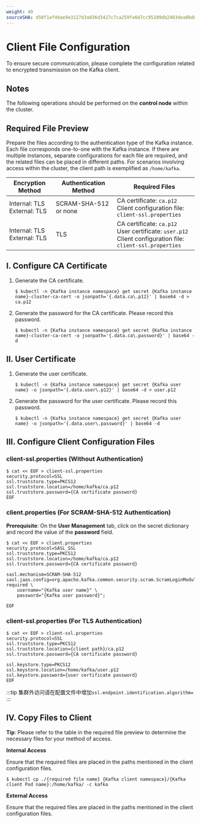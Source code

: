 ```yaml
---
weight: 40
sourceSHA: d50f1af4dae9e3127d3a036d3427c7ca259fe6d7cc95109db2403dea8bd8ba9f
---
```


# Client File Configuration

To ensure secure communication, please complete the configuration related to encrypted transmission on the Kafka client.

## Notes

The following operations should be performed on the **control node** within the cluster.

## Required File Preview

Prepare the files according to the authentication type of the Kafka instance. Each file corresponds one-to-one with the Kafka instance. If there are multiple instances, separate configurations for each file are required, and the related files can be placed in different paths. For scenarios involving access within the cluster, the client path is exemplified as `/home/kafka`.

| Encryption Method       | Authentication Method         | Required Files                                                                |
| ---------------------- | ---------------------------- | --------------------------------------------------------------------------- |
| Internal: TLS<br />External: TLS | SCRAM-SHA-512 or none               | CA certificate: `ca.p12`<br />Client configuration file: `client-ssl.properties`                      |
| Internal: TLS<br />External: TLS | TLS                           | CA certificate: `ca.p12`<br />User certificate: `user.p12`<br />Client configuration file: `client-ssl.properties` |

## I. Configure CA Certificate

1. Generate the CA certificate.

   ```
   $ kubectl -n {Kafka instance namespace} get secret {Kafka instance name}-cluster-ca-cert -o jsonpath='{.data.ca\.p12}' | base64 -d > ca.p12
   ```
2. Generate the password for the CA certificate. Please record this password.

   ```
   $ kubectl -n {Kafka instance namespace} get secret {Kafka instance name}-cluster-ca-cert -o jsonpath='{.data.ca\.password}' | base64 -d
   ```

## II. User Certificate

1. Generate the user certificate.

   ```
   $ kubectl -n {Kafka instance namespace} get secret {Kafka user name} -o jsonpath='{.data.user\.p12}' | base64 -d > user.p12
   ```

2. Generate the password for the user certificate. Please record this password.

   ```
   $ kubectl -n {Kafka instance namespace} get secret {Kafka user name} -o jsonpath='{.data.user\.password}' | base64 -d
   ```

## III. Configure Client Configuration Files

### client-ssl.properties (Without Authentication)


```
$ cat << EOF > client-ssl.properties
security.protocol=SSL
ssl.truststore.type=PKCS12
ssl.truststore.location=/home/kafka/ca.p12
ssl.truststore.password={CA certificate password}
EOF
```

### client.properties (For SCRAM-SHA-512 Authentication)

**Prerequisite**: On the **User Management** tab, click on the secret dictionary and record the value of the **password** field.


```
$ cat << EOF > client.properties
security.protocol=SASL_SSL
ssl.truststore.type=PKCS12
ssl.truststore.location=/home/kafka/ca.p12
ssl.truststore.password={CA certificate password}

sasl.mechanism=SCRAM-SHA-512
sasl.jaas.config=org.apache.kafka.common.security.scram.ScramLoginModule required \
    username="{Kafka user name}" \
    password="{Kafka user password}";

EOF
```

### client-ssl.properties (For TLS Authentication)


```
$ cat << EOF > client-ssl.properties
security.protocol=SSL
ssl.truststore.type=PKCS12
ssl.truststore.location={client path}/ca.p12
ssl.truststore.password={CA certificate password}

ssl.keystore.type=PKCS12
ssl.keystore.location=/home/kafka/user.p12
ssl.keystore.password={user certificate password}
EOF
```
:::tip
集群外访问请在配置文件中增加`ssl.endpoint.identification.algorithm=`
:::

## IV. Copy Files to Client

**Tip**: Please refer to the table in the required file preview to determine the necessary files for your method of access.

**Internal Access**

Ensure that the required files are placed in the paths mentioned in the client configuration files.

```
$ kubectl cp ./{required file name} {Kafka client namespace}/{Kafka client Pod name}:/home/kafka/ -c kafka
```

**External Access**

Ensure that the required files are placed in the paths mentioned in the client configuration files.
